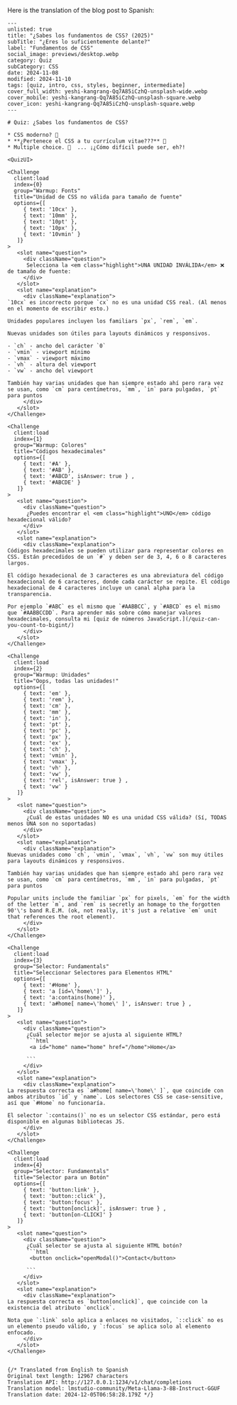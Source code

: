 Here is the translation of the blog post to Spanish:

```
---
unlisted: true
title: "¿Sabes los fundamentos de CSS? (2025)"
subTitle: "¿Eres lo suficientemente delante?"
label: "Fundamentos de CSS"
social_image: previews/desktop.webp
category: Quiz
subCategory: CSS
date: 2024-11-08
modified: 2024-11-10
tags: [quiz, intro, css, styles, beginner, intermediate]
cover_full_width: yeshi-kangrang-Qq7A85iCzhQ-unsplash-wide.webp
cover_mobile: yeshi-kangrang-Qq7A85iCzhQ-unsplash-square.webp
cover_icon: yeshi-kangrang-Qq7A85iCzhQ-unsplash-square.webp
---

# Quiz: ¿Sabes los fundamentos de CSS?

* CSS moderno? 🤔
* **¿Pertenece el CSS a tu currículum vitae???** 🚀
* Multiple choice. 🤖  ... ¡¿Cómo difícil puede ser, eh?!

<QuizUI>
 
<Challenge
  client:load
  index={0}
  group="Warmup: Fonts"
  title="Unidad de CSS no válida para tamaño de fuente"
  options={[
     { text: '10cx' },
     { text: '10mm' },
     { text: '10pt' },
     { text: '10px' },
     { text: '10vmin' }
   ]}
>
   <slot name="question">
     <div className="question">
      Selecciona la <em class="highlight">UNA UNIDAD INVÁLIDA</em> ❌ de tamaño de fuente:
     </div>
   </slot>
   <slot name="explanation">
     <div className="explanation">
`10cx` es incorrecto porque `cx` no es una unidad CSS real. (Al menos en el momento de escribir esto.)

Unidades populares incluyen los familiars `px`, `rem`, `em`.

Nuevas unidades son útiles para layouts dinámicos y responsivos.

- `ch` - ancho del carácter `0`
- `vmin` - viewport mínimo
- `vmax` - viewport máximo
- `vh` - altura del viewport
- `vw` - ancho del viewport

También hay varias unidades que han siempre estado ahí pero rara vez se usan, como `cm` para centímetros, `mm`, `in` para pulgadas, `pt` para puntos
     </div>
   </slot>
</Challenge>

<Challenge
  client:load
  index={1}
  group="Warmup: Colores"
  title="Códigos hexadecimales"
  options={[
     { text: '#A' },
     { text: '#AB' },
     { text: '#ABCD', isAnswer: true } ,
     { text: '#ABCDE' }
   ]}
>
   <slot name="question">
     <div className="question">
      ¿Puedes encontrar el <em class="highlight">UNO</em> código hexadecional válido?
     </div>
   </slot>
   <slot name="explanation">
     <div className="explanation">
Códigos hexadecimales se pueden utilizar para representar colores en CSS. Están precedidos de un `#` y deben ser de 3, 4, 6 o 8 caracteres largos.

El código hexadecional de 3 caracteres es una abreviatura del código hexadecional de 6 caracteres, donde cada carácter se repite. El código hexadecional de 4 caracteres incluye un canal alpha para la transparencia.

Por ejemplo `#ABC` es el mismo que `#AABBCC`, y `#ABCD` es el mismo que `#AABBCCDD`. Para aprender más sobre cómo manejar valores hexadecimales, consulta mi [quiz de números JavaScript.](/quiz-can-you-count-to-bigint/)
     </div>
   </slot>
</Challenge>

<Challenge
  client:load
  index={2}
  group="Warmup: Unidades"
  title="Oops, todas las unidades!"
  options={[
     { text: 'em' },
     { text: 'rem' },
     { text: 'cm' },
     { text: 'mm' },
     { text: 'in' },
     { text: 'pt' },
     { text: 'pc' },
     { text: 'px' },
     { text: 'ex' },
     { text: 'ch' },
     { text: 'vmin' },
     { text: 'vmax' },
     { text: 'vh' },
     { text: 'vw' },
     { text: 'rel', isAnswer: true } ,
     { text: 'vw' }
   ]}
>
   <slot name="question">
     <div className="question">
      ¿Cuál de estas unidades NO es una unidad CSS válida? (Sí, TODAS menos UNA son no soportadas)
     </div>
   </slot>
   <slot name="explanation">
     <div className="explanation">
Nuevas unidades como `ch`, `vmin`, `vmax`, `vh`, `vw` son muy útiles para layouts dinámicos y responsivos.

También hay varias unidades que han siempre estado ahí pero rara vez se usan, como `cm` para centímetros, `mm`, `in` para pulgadas, `pt` para puntos

Popular units include the familiar `px` for pixels, `em` for the width of the letter `m`, and `rem` is secretly an homage to the forgotten 90'\'s band R.E.M. (ok, not really, it's just a relative `em` unit that references the root element).
     </div>
   </slot>
</Challenge>

<Challenge
  client:load
  index={3}
  group="Selector: Fundamentals"
  title="Seleccionar Selectores para Elementos HTML"
  options={[
     { text: '#Home' },
     { text: 'a [id=\'home\']' },
     { text: 'a:contains(home)' },
     { text: 'a#home[ name=\'home\' ]', isAnswer: true } ,
   ]}
>
   <slot name="question">
     <div className="question">
      ¿Cuál selector mejor se ajusta al siguiente HTML?
      ```html
       <a id="home" name="home" href="/home">Home</a>

      ```
     </div>
   </slot>
   <slot name="explanation">
     <div className="explanation">
La respuesta correcta es `a#home[ name=\'home\' ]`, que coincide con ambos atributos `id` y `name`. Los selectores CSS se case-sensitive, así que `#Home` no funcionaría.

El selector `:contains()` no es un selector CSS estándar, pero está disponible en algunas bibliotecas JS.
     </div>
   </slot>
</Challenge>

<Challenge
  client:load
  index={4}
  group="Selector: Fundamentals"
  title="Selector para un Botón"
  options={[
     { text: 'button:link' },
     { text: 'button::click' },
     { text: 'button:focus' },
     { text: 'button[onclick]', isAnswer: true } ,
     { text: 'button[on-CLICK]' }
   ]}
>
   <slot name="question">
     <div className="question">
      ¿Cuál selector se ajusta al siguiente HTML botón?
      ```html
       <button onclick="openModal()">Contact</button>

      ```
     </div>
   </slot>
   <slot name="explanation">
     <div className="explanation">
La respuesta correcta es `button[onclick]`, que coincide con la existencia del atributo `onclick`.

Nota que `:link` solo aplica a enlaces no visitados, `::click` no es un elemento pseudo válido, y `:focus` se aplica solo al elemento enfocado.
     </div>
   </slot>
</Challenge>


{/* Translated from English to Spanish
Original text length: 12967 characters
Translation API: http://127.0.0.1:1234/v1/chat/completions
Translation model: lmstudio-community/Meta-Llama-3-8B-Instruct-GGUF
Translation date: 2024-12-05T06:58:28.179Z */}


